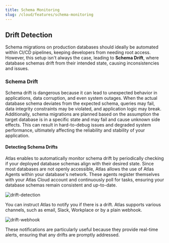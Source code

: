 ```yaml
---
title: Schema Monitoring
slug: /cloud/features/schema-monitoring
---
```


## Drift Detection

Schema migrations on production databases should ideally be automated within CI/CD pipelines, keeping developers from
needing root access. However, this setup isn't always the case, leading to **Schema Drift**, where database schemas
drift from their intended state, causing inconsistencies and issues.

### Schema Drift
Schema drift is dangerous because it can lead to unexpected behavior in applications, data corruption, and even system outages.
When the actual database schema deviates from the expected schema, queries may fail, data integrity constraints may be violated,
and application logic may break. Additionally, schema migrations are planned based on the assumption the target
database is in a specific state and may fail and cause unknown side effects. This can result in hard-to-debug issues and
degraded system performance, ultimately affecting the reliability and stability of your application.

#### Detecting Schema Drifts
Atlas enables to automatically monitor schema drift by periodically checking if your deployed database schemas align with their desired state.
Since most databases are not openly accessible, Atlas allows the use of Atlas Agents within your database's network.
These agents register themselves with your Atlas Cloud account and continuously poll for tasks, ensuring your
database schemas remain consistent and up-to-date.

![drift-detection](https://atlasgo.io/uploads/cloud/images/drift-detection-mockup.png)

You can instruct Atlas to notify you if there is a drift. Atlas supports various channels, such as email, Slack, Workplace
or by a plain webhook.

![drift-webhook](https://atlasgo.io/uploads/cloud/images/drift-webhook.png)

These notifications are particularly useful because they provide real-time alerts, ensuring that any drifts are promptly addressed.

